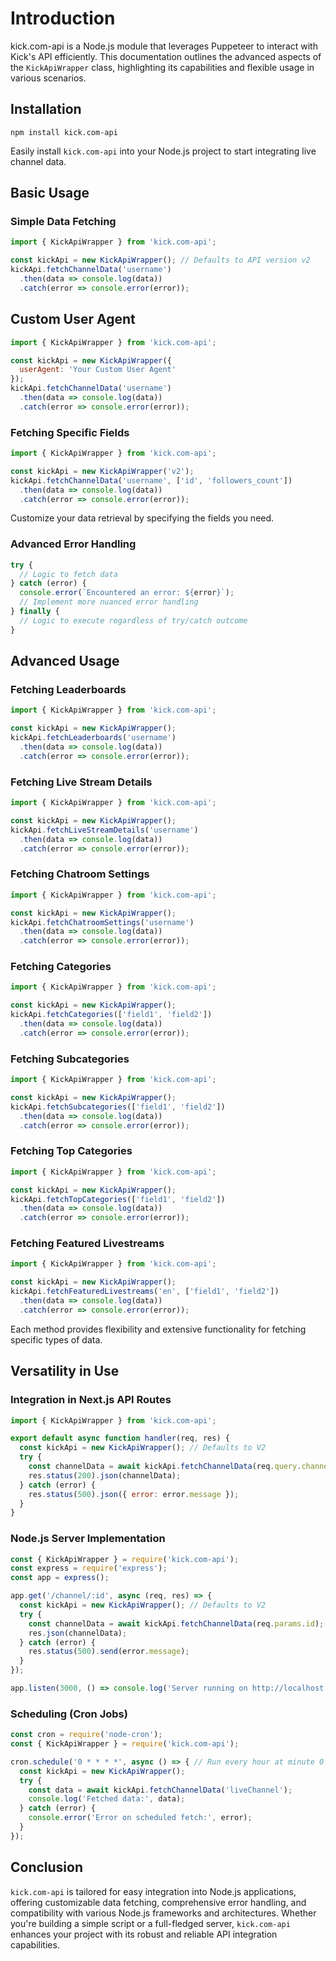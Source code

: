 # Introduction

kick.com-api is a Node.js module that leverages Puppeteer to interact with Kick's API efficiently. This documentation outlines the advanced aspects of the `KickApiWrapper` class, highlighting its capabilities and flexible usage in various scenarios.

## Installation

```shell
npm install kick.com-api
```

Easily install `kick.com-api` into your Node.js project to start integrating live channel data.

## Basic Usage

### Simple Data Fetching

```javascript
import { KickApiWrapper } from 'kick.com-api';

const kickApi = new KickApiWrapper(); // Defaults to API version v2
kickApi.fetchChannelData('username')
  .then(data => console.log(data))
  .catch(error => console.error(error));
```

## Custom User Agent


```javascript
import { KickApiWrapper } from 'kick.com-api';

const kickApi = new KickApiWrapper({
  userAgent: 'Your Custom User Agent'
});
kickApi.fetchChannelData('username')
  .then(data => console.log(data))
  .catch(error => console.error(error));
```

### Fetching Specific Fields

```javascript
import { KickApiWrapper } from 'kick.com-api';

const kickApi = new KickApiWrapper('v2');
kickApi.fetchChannelData('username', ['id', 'followers_count'])
  .then(data => console.log(data))
  .catch(error => console.error(error));
```

Customize your data retrieval by specifying the fields you need.

### Advanced Error Handling

```javascript
try {
  // Logic to fetch data
} catch (error) {
  console.error(`Encountered an error: ${error}`);
  // Implement more nuanced error handling
} finally {
  // Logic to execute regardless of try/catch outcome
}
```

## Advanced Usage

### Fetching Leaderboards

```javascript
import { KickApiWrapper } from 'kick.com-api';

const kickApi = new KickApiWrapper();
kickApi.fetchLeaderboards('username')
  .then(data => console.log(data))
  .catch(error => console.error(error));
```

### Fetching Live Stream Details

```javascript
import { KickApiWrapper } from 'kick.com-api';

const kickApi = new KickApiWrapper();
kickApi.fetchLiveStreamDetails('username')
  .then(data => console.log(data))
  .catch(error => console.error(error));
```

### Fetching Chatroom Settings

```javascript
import { KickApiWrapper } from 'kick.com-api';

const kickApi = new KickApiWrapper();
kickApi.fetchChatroomSettings('username')
  .then(data => console.log(data))
  .catch(error => console.error(error));
```

### Fetching Categories

```javascript
import { KickApiWrapper } from 'kick.com-api';

const kickApi = new KickApiWrapper();
kickApi.fetchCategories(['field1', 'field2'])
  .then(data => console.log(data))
  .catch(error => console.error(error));
```

### Fetching Subcategories

```javascript
import { KickApiWrapper } from 'kick.com-api';

const kickApi = new KickApiWrapper();
kickApi.fetchSubcategories(['field1', 'field2'])
  .then(data => console.log(data))
  .catch(error => console.error(error));
```

### Fetching Top Categories

```javascript
import { KickApiWrapper } from 'kick.com-api';

const kickApi = new KickApiWrapper();
kickApi.fetchTopCategories(['field1', 'field2'])
  .then(data => console.log(data))
  .catch(error => console.error(error));
```

### Fetching Featured Livestreams

```javascript
import { KickApiWrapper } from 'kick.com-api';

const kickApi = new KickApiWrapper();
kickApi.fetchFeaturedLivestreams('en', ['field1', 'field2'])
  .then(data => console.log(data))
  .catch(error => console.error(error));
```

Each method provides flexibility and extensive functionality for fetching specific types of data.

## Versatility in Use

### Integration in Next.js API Routes

```javascript
import { KickApiWrapper } from 'kick.com-api';

export default async function handler(req, res) {
  const kickApi = new KickApiWrapper(); // Defaults to V2
  try {
    const channelData = await kickApi.fetchChannelData(req.query.channelName);
    res.status(200).json(channelData);
  } catch (error) {
    res.status(500).json({ error: error.message });
  }
}
```

### Node.js Server Implementation

```javascript
const { KickApiWrapper } = require('kick.com-api');
const express = require('express');
const app = express();

app.get('/channel/:id', async (req, res) => {
  const kickApi = new KickApiWrapper(); // Defaults to V2
  try {
    const channelData = await kickApi.fetchChannelData(req.params.id);
    res.json(channelData);
  } catch (error) {
    res.status(500).send(error.message);
  }
});

app.listen(3000, () => console.log('Server running on http://localhost:3000'));
```

### Scheduling (Cron Jobs)

```javascript
const cron = require('node-cron');
const { KickApiWrapper } = require('kick.com-api');

cron.schedule('0 * * * *', async () => { // Run every hour at minute 0
  const kickApi = new KickApiWrapper();
  try {
    const data = await kickApi.fetchChannelData('liveChannel');
    console.log('Fetched data:', data);
  } catch (error) {
    console.error('Error on scheduled fetch:', error);
  }
});
```

## Conclusion

`kick.com-api` is tailored for easy integration into Node.js applications, offering customizable data fetching, comprehensive error handling, and compatibility with various Node.js frameworks and architectures. Whether you're building a simple script or a full-fledged server, `kick.com-api` enhances your project with its robust and reliable API integration capabilities.
